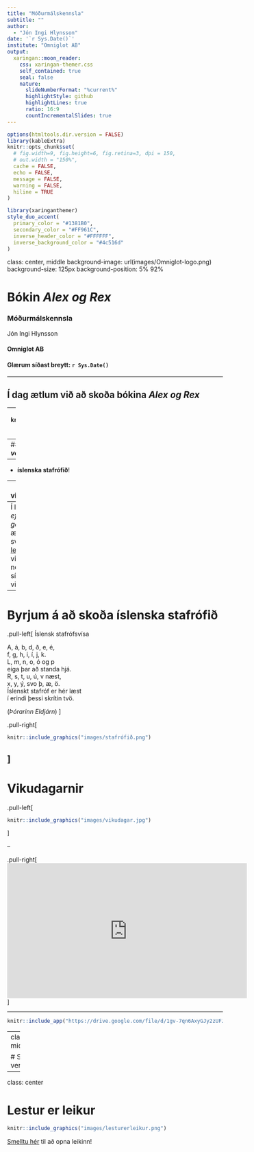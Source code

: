 ```yaml
---
title: "Móðurmálskennsla"
subtitle: ""  
author: 
  - "Jón Ingi Hlynsson"
date: '`r Sys.Date()`'
institute: "Omniglot AB"
output:
  xaringan::moon_reader:
    css: xaringan-themer.css
    self_contained: true
    seal: false
    nature:
      slideNumberFormat: "%current%"
      highlightStyle: github
      highlightLines: true
      ratio: 16:9
      countIncrementalSlides: true
---
```



```r
options(htmltools.dir.version = FALSE)
library(kableExtra)
knitr::opts_chunk$set(
  # fig.width=9, fig.height=6, fig.retina=3, dpi = 150,
  # out.width = "150%",
  cache = FALSE,
  echo = FALSE,
  message = FALSE, 
  warning = FALSE,
  hiline = TRUE
)
```

```r
library(xaringanthemer)
style_duo_accent(
  primary_color = "#1381B0",
  secondary_color = "#FF961C",
  inverse_header_color = "#FFFFFF",
  inverse_background_color = "#4c516d"
)
```

class: center, middle
background-image: url(images/Omniglot-logo.png)
background-size: 125px
background-position: 5% 92%


# Bókin *Alex og Rex*

### Móðurmálskennsla

Jón Ingi Hlynsson



#### Omniglot AB 

#### Glærum síðast breytt: `r Sys.Date()`

---


## Í dag ætlum við að skoða bókina *Alex og Rex*  

--
```r
knitr::include_graphics("images/Listin að lesa og skrifa/Alex og Rex/forsíða.png")
```

--
### Við ætlum líka að skoða *nýja **verkefnabók***  

--
- **íslenska stafrófið**!  

--
- **vikudagana**  


--
Í lok tímans, *ef tími gefst*, ætlum við svo að klára [leikinn](https://vefir.mms.is/lestur_er_leikur/) sem við höfum notað síðustu vikur!

---

# Byrjum á að skoða íslenska stafrófið

.pull-left[
Íslensk stafrófsvísa

A, á, b, d, ð, e, é,  
f, g, h, i, í, j, k.  
L, m, n, o, ó og p  
eiga þar að standa hjá.  
R, s, t, u, ú, v næst,  
x, y, ý, svo þ, æ, ö.  
Íslenskt stafróf er hér læst  
í erindi þessi skrítin tvö.  


(*Þórarinn Eldjárn*)
]

.pull-right[
```r
knitr::include_graphics("images/stafrófið.png")
```

]
---

# Vikudagarnir

.pull-left[
```r
knitr::include_graphics("images/vikudagar.jpg")
```

]

--

.pull-right[
<iframe width="560" height="315" src="https://www.youtube.com/embed/fPorKUQdVM4?start=27" title="YouTube video player" frameborder="0" allow="accelerometer; autoplay; clipboard-write; encrypted-media; gyroscope; picture-in-picture" allowfullscreen></iframe>
]

---


```r
knitr::include_app("https://drive.google.com/file/d/1gv-7qn6AxyGJy2zUFJGDtCbWVIVrT9sX/preview", height = 600)
```



---
class: center, middle


# Skoðum nú verkefnabókina!


---
class: center


# Lestur er leikur

```r
knitr::include_graphics("images/lesturerleikur.png")
```

[Smelltu hér](https://vefir.mms.is/lestur_er_leikur/) til að opna leikinn!